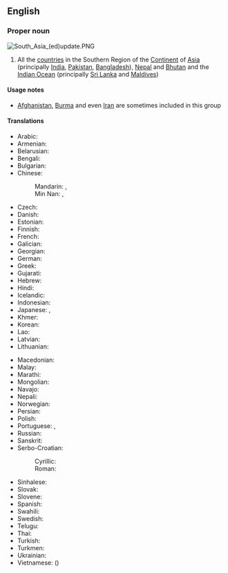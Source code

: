 ==English==

===Proper noun===
{{wikipedia}}
[[File:South Asia (ed)update.PNG|thumb]]
{{en-proper noun}}

# All the [[country|countries]] in the Southern Region of the [[Continent]] of [[Asia]] (principally [[India]], [[Pakistan]], [[Bangladesh]]), [[Nepal]] and [[Bhutan]] and the [[Indian Ocean]] (principally [[Sri Lanka]] and [[Maldives]])

====Usage notes====
* [[Afghanistan]], [[Burma]] and even [[Iran]] are sometimes included in this group

====Translations====
{{trans-top|South Asia}}
* Arabic: {{t|ar|جَنُوب آسِيَا|f}}
* Armenian: {{t|hy|Հարավային Ասիա}}
* Belarusian: {{t|be|Паўднёвая А́зія|f|sc=Cyrl}}
* Bengali: {{t|bn|দক্ষিণ এশিয়া|tr=dôkhin eshiẏa|sc=Beng}}
* Bulgarian: {{t|bg|Ю́жна А́зия|f|sc=Cyrl}}
* Chinese:
*: Mandarin: {{t+|cmn|南亞|sc=Hani}}, {{t+|cmn|南亚|tr=Nányà|sc=Hani}}
*: Min Nan: {{t|nan|南亞|sc=Hans}}, {{t|nan|南亚|tr=Lâm-A|sc=Hans}}
* Czech: {{t|cs|Jižní Asie|f}}
* Danish: {{t|da|Sydasien}}
* Estonian: {{t|et|Lõuna-Aasia}}
* Finnish: {{t+|fi|Etelä-Aasia}}
* French: {{t+|fr|Asie du Sud|f}}
* Galician: {{t|gl|Asia do Sur}}
* Georgian: {{t|ka|სამხრეთი აზია}}
* German: {{t+|de|Südasien|n}}
* Greek: {{t|el|Νότια Ασία|f}}
* Gujarati: {{t|gu|દક્ષિણ એશિયા|tr=dakṣiṇ eśiyā|sc=Gujr}}
* Hebrew: {{t|he|דרום אסיה|f|tr=drom asia|sc=Hebr}}
* Hindi: {{t+|hi|दक्षिण एशिया|n|tr=dakṣiṇ eśiyā}}
* Icelandic: {{t+|is|Suður-Asía|f}}
* Indonesian: {{t|id|Asia Selatan}}
* Japanese: {{t+|ja|南アジア|tr=Minami-Ajia|sc=Jpan}}, {{t|ja|南亜|tr=なんあ, Nan-A|sc=Jpan}}
* Khmer: {{t|km|អាស៊ីទក្សិណ|tr=asie teaksən|sc=Khmr}}
* Korean: {{t|ko|남아시아|tr=Nam-Asia}}
* Lao: {{t|lo|ອາຊີໃຕ້|sc=Laoo}}
* Latvian: {{t|lv|Dienvidāzija|f}}
* Lithuanian: {{t|lt|Pietų Azija|f}}
{{trans-mid}}
* Macedonian: {{t|mk|Јужна Азија|f|sc=Cyrl}}
* Malay: {{t|ms|Asia Selatan}}
* Marathi: {{t|mr|दक्षिण एशिया|n|tr=dakṣiṇ eśiyā|sc=Deva}}
* Mongolian: {{t|mn|Өмнөд Ази|sc=Cyrl}}
* Navajo: {{t|nv|Naakaii Dootłʼizhí Dabikéyah}}
* Nepali: {{t+|ne|दक्षिण एशिया|n|tr=dakṣiṇ eśiyā|sc=Deva}}
* Norwegian: {{t|no|Sør-Asia}}
* Persian: {{t|fa|آسیای جنوبی|tr=âsiyâ-ye jonubi|sc=fa-Arab}}
* Polish: {{t|pl|Azja Południowa|f}}
* Portuguese: {{t|pt|Ásia do Sul|f}}, {{t|pt|Ásia Meridional|f}}
* Russian: {{t|ru|Ю́жная А́зия|f}}
* Sanskrit: {{t|sa|दक्षिण एशिया|n|tr=dakṣiṇ eśiyā}}
* Serbo-Croatian:
*: Cyrillic: {{t|sh|Јужна Азија|f}}
*: Roman: {{t|sh|Južna Azija|f}}
* Sinhalese: {{t|si|දකුණු ආසියාව|sc=Sinh}}
* Slovak: {{t|sk|Južná Ázia|f}}
* Slovene: {{t|sl|Južna Azija|f}}
* Spanish: {{t|es|Asia del Sur|m}}
* Swahili: {{t|sw|Asia ya Kusini}}
* Swedish: {{t|sv|Sydasien}}
* Telugu: {{t|te|దక్షిణ ఆసియా}}
* Thai: {{t|th|เอเชียใต้|tr=aychia dtâi}}
* Turkish: {{t+|tr|Güney Asya}}
* Turkmen: {{t|tk|Günorta Aziýa}}
* Ukrainian: {{t|uk|Півде́нна А́зія|f|tr=Pivdénna Ázija|sc=Cyrl}}
* Vietnamese: {{t|vi|Nam Á}} ({{t|vi|南亞}})
{{trans-bottom}}